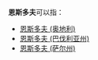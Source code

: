 '''恩斯多夫'''可以指：

* [[恩斯多夫_(奥地利)|恩斯多夫 (奥地利)]]
* [[恩斯多夫_(巴伐利亚州)|恩斯多夫 (巴伐利亚州)]]
* [[恩斯多夫_(萨尔州)|恩斯多夫 (萨尔州)]]

{{geodis|E}}
